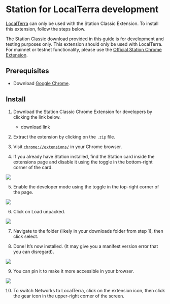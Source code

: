 
# Station for LocalTerra development

[LocalTerra](../../develop/localterra/install-localterra.mdx) can only be used with the Station Classic Extension. To install this extension, follow the steps below. 

<Admonition type="danger" icon="☢️" title="Station Classic is for development only">

The Station Classic download provided in this guide is for development and testing purposes only. This extension should only be used with LocalTerra. For mainnet or testnet functionality, please use the [Official Station Chrome Extension](./download/station-extension.mdx). 

</Admonition>

## Prerequisites

- Download [Google Chrome](https://www.google.com/chrome/).

## Install

1. Download the Station Classic Chrome Extension for developers by clicking the link below. 

    - download link

2. Extract the extension by clicking on the `.zip` file. 

3. Visit [`chrome://extensions/`](chrome://extensions/) in your Chrome browser.

4. If you already have Station installed, find the Station card inside the extensions page and disable it using the toggle in the bottom-right corner of the card.

![](/img/screens/station-classic/1-toggle.png)

5. Enable the developer mode using the toggle in the top-right corner of the page.

![](/img/screens/station-classic/2-dev.png)

6. Click on Load unpacked.

![](/img/screens/station-classic/3-unpacked.png)


7. Navigate to the folder (likely in your downloads folder from step 1), then click select.

8. Done! It’s now installed. (It may give you a manifest version error that you can disregard).

![](/img/screens/station-classic/4-done.png)


9. You can pin it to make it more accessible in your browser.

![](/img/screens/station-classic/5-pin.png)

10. To switch Networks to LocalTerra, click on the extension icon, then click the gear icon in the upper-right corner of the screen. 


